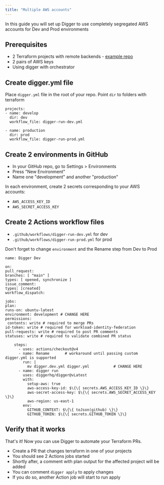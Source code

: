 ```yaml
---
title: "Multiple AWS accounts"
---
```


In this guide you will set up Digger to use completely segregated AWS accounts for Dev and Prod environments

## Prerequisites

- 2 Terraform projects with remote backends - [example repo](https://github.com/diggerhq/demo-aws-multiacc)
- 2 pairs of AWS keys
- Using digger with orchestrator

## Create digger.yml file

Place `digger.yml` file in the root of your repo. Point `dir` to folders with terraform

```
projects:
- name: develop
  dir: dev
  workflow_file: digger-run-dev.yml

- name: production
  dir: prod
  workflow_file: digger-run-prod.yml
```

## Create 2 environments in GitHub

- In your GitHub repo, go to Settings > Environments
- Press "New Environment"
- Name one "development" and another "production"

In each environment, create 2 secrets corresponding to your AWS accounts:

- `AWS_ACCESS_KEY_ID`
- `AWS_SECRET_ACCESS_KEY`

## Create 2 Actions workflow files

- `.github/workflows/digger-run-dev.yml` for dev
- `.github/workflows/digger-run-prod.yml` for prod

Don't forget to change `environment` and the Rename step from Dev to Prod

```
name: Digger Dev

on:
pull_request:
branches: [ "main" ]
types: [ opened, synchronize ]
issue_comment:
types: [created]
workflow_dispatch:

jobs:
plan:
runs-on: ubuntu-latest
environment: development # CHANGE HERE
permissions:
 contents: write # required to merge PRs
id-token: write # required for workload-identity-federation
pull-requests: write # required to post PR comments
statuses: write # required to validate combined PR status

    steps:
      - uses: actions/checkout@v4
      - name: Rename       # workaround until passing custom digger.yml is supported
        run: |
          mv digger.dev.yml digger.yml           # CHANGE HERE
      - name: digger run
        uses: diggerhq/digger@vLatest
        with:
          setup-aws: true
          aws-access-key-id: $\{\{ secrets.AWS_ACCESS_KEY_ID \}\}
          aws-secret-access-key: $\{\{ secrets.AWS_SECRET_ACCESS_KEY \}\}
          aws-region: us-east-1
        env:
          GITHUB_CONTEXT: $\{\{ toJson(github) \}\}
          GITHUB_TOKEN: $\{\{ secrets.GITHUB_TOKEN \}\}

```

## Verify that it works

That's it! Now you can use Digger to automate your Terraform PRs.

- Create a PR that changes terraform in one of your projects
- You should see 2 Actions jobs started
- Shortly after, a comment with plan output for the affected project will be added
- You can comment `digger apply` to apply changes
- If you do so, another Action job will start to run apply
